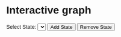 # Interactive graph

```{=html}
<style>
  * {
    font-family: sans-serif;
  }
</style>
<label for="stateDropdown">Select State:</label>
<select id="stateDropdown">
</select>
<button id="addStateButton">Add State</button>
<button id="removeStateButton">Remove State</button>

<div id="chart"></div>
<div class="tooltip" style="visibility: hidden;"></div>
```

::: {#plot}
:::

```{=html}
<script src="https://cdn.jsdelivr.net/npm/d3@7"></script>
```

```{=html}
<script src="scripts/myscript.js"></script>
```

```{=html}
<script src="https://d3js.org/d3.v7.min.js"</script>
```
